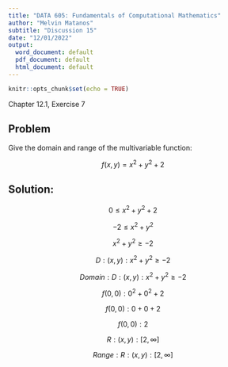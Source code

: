 ```yaml
---
title: "DATA 605: Fundamentals of Computational Mathematics"
author: "Melvin Matanos"
subtitle: "Discussion 15"
date: "12/01/2022"
output:
  word_document: default
  pdf_document: default
  html_document: default
---
```


```r
knitr::opts_chunk$set(echo = TRUE)
```

Chapter 12.1, Exercise 7

## Problem

Give the domain and range of the multivariable function:

$$f(x,y)=x^2+y^2+2$$



## Solution:

$$0≤x^2+y^2+2$$ 

$$−2≤x^2+y^2$$

$$x^2+y^2≥−2$$

$$D:{(x,y):x^2+y^2≥−2}$$

$$Domain: D:{(x,y):x^2+y^2≥−2}$$

$$f(0,0):0^2+0^2+2$$

$$f(0,0):0+0+2$$

$$f(0,0):2$$

$$R:{(x,y):[2,∞]}$$

$$Range: R:{(x,y):[2,∞]}$$